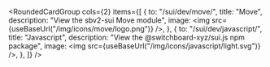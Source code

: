 
<RoundedCardGroup
  cols={2}
  items={[
    {
      to: "/sui/dev/move/",
      title: "Move",
      description: "View the sbv2-sui Move module",
      image: <img src={useBaseUrl("/img/icons/move/logo.png")} />,
    },
    {
      to: "/sui/dev/javascript/",
      title: "Javascript",
      description: "View the @switchboard-xyz/sui.js npm package",
      image: <img src={useBaseUrl("/img/icons/javascript/light.svg")} />,
    },
  ]}
/>
